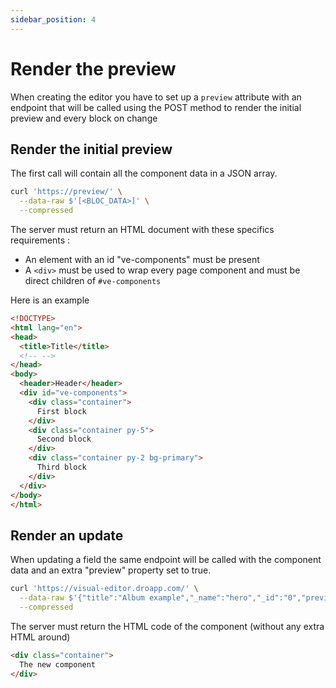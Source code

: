 ```yaml
---
sidebar_position: 4
---
```


# Render the preview

When creating the editor you have to set up a `preview` attribute with an endpoint that will be called using the POST method to render the initial preview and every block on change

## Render the initial preview

The first call will contain all the component data in a JSON array.

```bash
curl 'https://preview/' \
  --data-raw $'[<BLOC_DATA>]' \
  --compressed
```

The server must return an HTML document with these specifics requirements :

- An element with an id "ve-components" must be present
- A `<div>` must be used to wrap every page component and must be direct children of `#ve-components`

Here is an example

```html
<!DOCTYPE>
<html lang="en">
<head>
  <title>Title</title>
  <!-- -->
</head>
<body>
  <header>Header</header>
  <div id="ve-components">
    <div class="container">
      First block
    </div>
    <div class="container py-5">
      Second block
    </div>
    <div class="container py-2 bg-primary">
      Third block
    </div>
  </div>
</body>
</html>
```

## Render an update

When updating a field the same endpoint will be called with the component data and an extra "preview" property set to true.

```bash
curl 'https://visual-editor.droapp.com/' \
  --data-raw $'{"title":"Album example","_name":"hero","_id":"0","preview":true}' \
  --compressed
```

The server must return the HTML code of the component (without any extra HTML around)

```html
<div class="container">
  The new component
</div>
```

